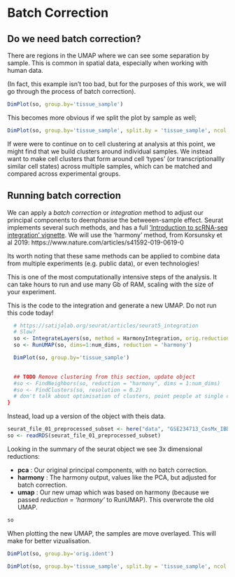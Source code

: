 # Batch Correction

## Do we need batch correction?


There are regions in the UMAP where we can see some separation by sample. This is common in spatial data, especially when working with human data.

(In fact, this example isn't too bad, but for the purposes of this work, we will go through the process of batch correction).


```r
DimPlot(so, group.by='tissue_sample')
```

This becomes more obvious if we split the plot by sample as well;
```r
DimPlot(so, group.by='tissue_sample', split.by = 'tissue_sample', ncol = 3)
```



If were were to continue on to cell clustering at analysis at this point, we might find that we build clusters around individual samples. We instead want to make cell clusters that form around cell 'types' (or transcriptionallly similar cell states) across multiple samples, which can be matched and compared across experimental groups.



## Running batch correction


We can apply a *batch correction* or *integration* method to adjust our principal components to deemphasise the betweeen-sample effect. Seurat implements several such methods, and has a full ['Introduction to scRNA-seq integration' vignette ](https://satijalab.org/seurat/articles/integration_introduction). We will use the 'harmony' method, from  Korsunsky et al 2019: https://www.nature.com/articles/s41592-019-0619-0


Its worth noting that these same methods can be applied to combine data from multiple experiments (e.g. public data), or even technologies!


This is one of the most computationally intensive steps of the analysis. It can take hours to run and use many Gb of RAM, scaling with the size of your experiment. 


This is the code to the integration and generate a new UMAP. Do not run this code today!
```r
  # https://satijalab.org/seurat/articles/seurat5_integration
  # Slow?
  so <- IntegrateLayers(so, method = HarmonyIntegration, orig.reduction = "pca", new.reduction = "harmony")
  so <- RunUMAP(so, dims=1:num_dims, reduction = 'harmony')

  DimPlot(so, group.by='tissue_sample')

  
  ## TODO Remove clustering from this section, update object
  #so <- FindNeighbors(so, reduction = "harmony", dims = 1:num_dims)
  #so <- FindClusters(so, resolution = 0.2)
  # don't talk about optimisation of clusters, point people at single cell resources.
}
```

Instead, load up a version of the object with theis data.

```r
seurat_file_01_preprocessed_subset <- here("data", "GSE234713_CosMx_IBD_seurat_01_preprocessed_subsampled.RDS")
so <- readRDS(seurat_file_01_preprocessed_subset)
```


Looking in the summary of the seurat object we see 3x dimensional reductions:

* **pca** : Our original principal components, with no batch correction.
* **harmony** : The harmony output, values like the PCA, but adjusted for batch correction.
* **umap** : Our new umap which was based on harmony (because we passed *reduction = 'harmony'* to RunUMAP). This overwrote the old UMAP.

```r
so
```



When plotting the new UMAP, the samples are move overlayed. This will make for better vizualisation.

```r
DimPlot(so, group.by='orig.ident')
```
```r
DimPlot(so, group.by='tissue_sample', split.by = 'tissue_sample', ncol = 3)
```
